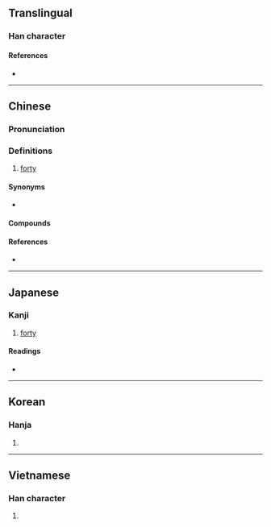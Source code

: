 {{also|ᚓ}}
{{character info/new}}
==Translingual==

===Han character===
{{Han char|rn=24|rad=十|as=03|sn=5|four=44000|canj=TT,XXTT|ids=⿻卄〢(GHJ),⿻卅丨(TKV),⿻川十(TKV),⿻廾〢(TKV)}}

====References====
* {{Han ref|kx=0156.140|dkj=02712|dj=0355.040|hdz=10060.020|uh=534C|ud=21324|bh=C96D|bd=51565}}

----

==Chinese==
{{zh-forms|alt=𠦜,𠦌}}

===Pronunciation===
{{zh-pron
|m=xì
|c=se3
|mn=siap/qz:siak
|mn_note=siak - only for 卌九
|mn-t=siab4
|mc=y
|oc=y
|ma=
|cat=num
}}

===Definitions===
{{zh-hanzi}}

# [[forty]]

====Synonyms====
* {{zh-l|四十}}

====Compounds====
{{zh-der|上卌袂攝|卌工|卌九日|卌九日烏}}

====References====
* {{thcwd|1398}}

{{cln|zh|numeral symbols|numerals}}

----

==Japanese==

===Kanji===
{{ja-kanji|grade=|rs=十03}}

# [[forty]]

====Readings====
* {{ja-readings|on=[[しゅう]] (shū)|kun=[[よんじゅう]] (yonjuu)}}

----

==Korean==

===Hanja===
{{ko-hanja|hangeul=십|rv=sip|mr=sip|y=sip}}

# {{defn|lang=ko|sort=十03}}

----

==Vietnamese==

===Han character===
{{vi-hantu|[[tấp]]|rs=十03}}

# {{defn|lang=vi|sort=十03}}